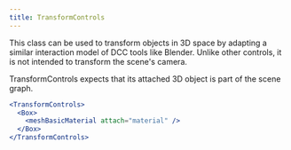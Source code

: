 ```yaml
---
title: TransformControls
---
```


This class can be used to transform objects in 3D space by adapting a similar interaction model of DCC tools like Blender. Unlike other controls, it is not intended to transform the scene's camera.

TransformControls expects that its attached 3D object is part of the scene graph.

```jsx
<TransformControls>
  <Box>
    <meshBasicMaterial attach="material" />
  </Box>
</TransformControls>
```

<StoryBook lib="drei" id="controls-transformcontrols--transform-controls-story" />
